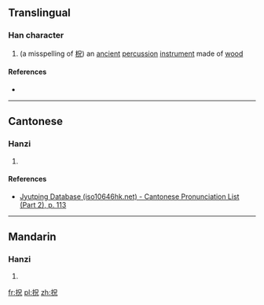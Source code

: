 ==Translingual==

===Han character===
{{Han char|rn=64|rad=手|as=05|sn=8|four=|canj=QRHU|ids=⿰扌兄}}

# (a misspelling of [[柷]]) an [[ancient]] [[percussion]] [[instrument]] made of [[wood]]

====References====
* {{Han ref|kx=0424.120|dkj=11934|dj=0772.070|hdz=31853.020|uh=62C0|ud=25280}}

----

==Cantonese==

===Hanzi===
{{yue-hanzi|jyut=[[zuk1]]|y=juk1}}

# {{defn|lang=yue|sort=手05}}

====References====
*[http://www.iso10646hk.net/jp/document/download.jsp Jyutping Database (iso10646hk.net) - Cantonese Pronunciation List (Part 2), p. 113]

----

==Mandarin==

===Hanzi===
{{cmn-hanzi|pin=[[chù]] ([[chu4]])|wg=ch'u<sup>4</sup>}}

# {{defn|lang=cmn|sort=手05}}

[[fr:拀]]
[[pl:拀]]
[[zh:拀]]